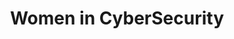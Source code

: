 ---
name: "WiCyS @ Illinois"
profile_image: "./wicys.png"
role: org
title: "Women in CyberSecurity"
handle: "wicys.illinois"
weight: 0
links:
  - {name: "email", url: "wicys.illinois@gmail.com"}
  - {name: "website", url: "https://wicys.github.io/"}
  - {name: "instagram", url: "https://www.instagram.com/wicys.illinois/"}
  - {name: "github", url: "https://github.com/wicys"}
card_image:
  foreground: ./wicys-illinois-single-color.svg
---
